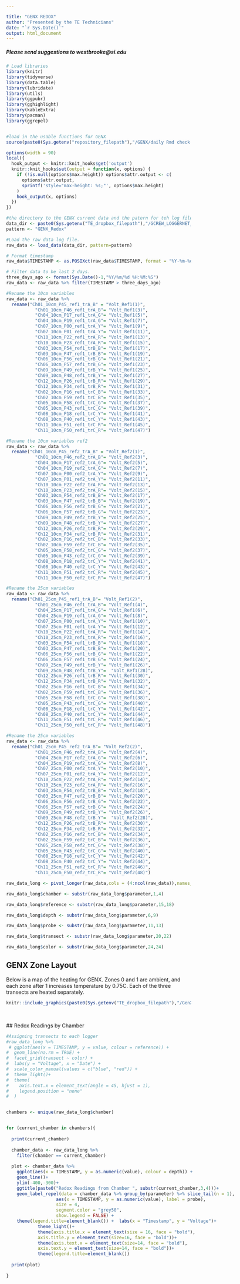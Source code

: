 ---

title: "GENX REDOX"
author: "Presented by the TE Technicians"
date: "`r Sys.Date()`"
output: html_document
---

<style>
.vscroll-plot {
    width: 1000px;
    height: 600px;
    overflow-y: scroll;
    overflow-x: hidden;
}
</style>

#####  Please send suggestions to westbrooke@si.edu

``` {r load libraries and functions, include = F}

# Load libraries
library(knitr)
library(tidyverse)
library(data.table)
library(lubridate)
library(utils)
library(ggpubr)
library(gghighlight)
library(kableExtra)
library(pacman)
library(ggrepel)


#load in the usable functions for GENX
source(paste0(Sys.getenv("repository_filepath"),"/GENX/daily Rmd check scripts/genx_checks_functions.R"))

```

``` {r set knitr options,include = F}
options(width = 90)
local({
  hook_output <- knitr::knit_hooks$get('output')
  knitr::knit_hooks$set(output = function(x, options) {
    if (!is.null(options$max.height)) options$attr.output <- c(
      options$attr.output,
      sprintf('style="max-height: %s;"', options$max.height)
    )
    hook_output(x, options)
  })
})
```


``` {r load redox data, echo = F}
#the directory to the GENX current data and the patern for teh log files
data_dir <- paste0(Sys.getenv("TE_dropbox_filepath"),"/GCREW_LOGGERNET_DATA/current_data/")
pattern <- "GENX_Redox"

#Load the raw data log file. 
raw_data <- load_data(data_dir, pattern=pattern)

# Format timestamp
raw_data$TIMESTAMP <- as.POSIXct(raw_data$TIMESTAMP, format = "%Y-%m-%d %H:%M:%S")

# Filter data to be last 2 days. 
three_days_ago <- format(Sys.Date()-1,"%Y/%m/%d %H:%M:%S")
raw_data <- raw_data %>% filter(TIMESTAMP > three_days_ago)

#Rename the 10cm variables 
raw_data <- raw_data %>%
  rename("Ch01_10cm_P45_ref1_trA_B" = "Volt_Ref1(1)",
           "Ch01_10cm_P46_ref1_trA_B"= "Volt_Ref1(3)",
           "Ch04_10cm_P17_ref1_trA_G"= "Volt_Ref1(5)",
           "Ch04_10cm_P19_ref1_trA_G"= "Volt_Ref1(7)",
           "Ch07_10cm_P00_ref1_trA_Y"= "Volt_Ref1(9)",
           "Ch07_10cm_P01_ref1_trA_Y"= "Volt_Ref1(11)",
           "Ch10_10cm_P22_ref1_trA_R"= "Volt_Ref1(13)",
           "Ch10_10cm_P23_ref1_trA_R"= "Volt_Ref1(15)",
           "Ch03_10cm_P54_ref1_trB_B"= "Volt_Ref1(17)",
           "Ch03_10cm_P47_ref1_trB_B"= "Volt_Ref1(19)",
           "Ch06_10cm_P56_ref1_trB_G"= "Volt_Ref1(21)",
           "Ch06_10cm_P57_ref1_trB_G"= "Volt_Ref1(23)",
           "Ch09_10cm_P49_ref1_trB_Y"= "Volt_Ref1(25)",
           "Ch09_10cm_P48_ref1_trB_Y"= "Volt_Ref1(27)",
           "Ch12_10cm_P26_ref1_trB_R"= "Volt_Ref1(29)",
           "Ch12_10cm_P34_ref1_trB_R"= "Volt_Ref1(31)",
           "Ch02_10cm_P16_ref1_trC_B"= "Volt_Ref1(33)",
           "Ch02_10cm_P59_ref1_trC_B"= "Volt_Ref1(35)",
           "Ch05_10cm_P58_ref1_trC_G"= "Volt_Ref1(37)",
           "Ch05_10cm_P43_ref1_trC_G"= "Volt_Ref1(39)",
           "Ch08_10cm_P18_ref1_trC_Y"= "Volt_Ref1(41)",
           "Ch08_10cm_P40_ref1_trC_Y"= "Volt_Ref1(43)",
           "Ch11_10cm_P51_ref1_trC_R"= "Volt_Ref1(45)",
           "Ch11_10cm_P50_ref1_trC_R"= "Volt_Ref1(47)")

#Rename the 10cm variables ref2
raw_data <- raw_data %>%
  rename("Ch01_10cm_P45_ref2_trA_B" = "Volt_Ref2(1)",
           "Ch01_10cm_P46_ref2_trA_B"= "Volt_Ref2(3)",
           "Ch04_10cm_P17_ref2_trA_G"= "Volt_Ref2(5)",
           "Ch04_10cm_P19_ref2_trA_G"= "Volt_Ref2(7)",
           "Ch07_10cm_P00_ref2_trA_Y"= "Volt_Ref2(9)",
           "Ch07_10cm_P01_ref2_trA_Y"= "Volt_Ref2(11)",
           "Ch10_10cm_P22_ref2_trA_R"= "Volt_Ref2(13)",
           "Ch10_10cm_P23_ref2_trA_R"= "Volt_Ref2(15)",
           "Ch03_10cm_P54_ref2_trB_B"= "Volt_Ref2(17)",
           "Ch03_10cm_P47_ref2_trB_B"= "Volt_Ref2(19)",
           "Ch06_10cm_P56_ref2_trB_G"= "Volt_Ref2(21)",
           "Ch06_10cm_P57_ref2_trB_G"= "Volt_Ref2(23)",
           "Ch09_10cm_P49_ref2_trB_Y"= "Volt_Ref2(25)",
           "Ch09_10cm_P48_ref2_trB_Y"= "Volt_Ref2(27)",
           "Ch12_10cm_P26_ref2_trB_R"= "Volt_Ref2(29)",
           "Ch12_10cm_P34_ref2_trB_R"= "Volt_Ref2(31)",
           "Ch02_10cm_P16_ref2_trC_B"= "Volt_Ref2(33)",
           "Ch02_10cm_P59_ref2_trC_B"= "Volt_Ref2(35)",
           "Ch05_10cm_P58_ref2_trC_G"= "Volt_Ref2(37)",
           "Ch05_10cm_P43_ref2_trC_G"= "Volt_Ref2(39)",
           "Ch08_10cm_P18_ref2_trC_Y"= "Volt_Ref2(41)",
           "Ch08_10cm_P40_ref2_trC_Y"= "Volt_Ref2(43)",
           "Ch11_10cm_P51_ref2_trC_R"= "Volt_Ref2(45)",
           "Ch11_10cm_P50_ref2_trC_R"= "Volt_Ref2(47)")

#Rename the 25cm variables 
raw_data <- raw_data %>%
  rename("Ch01_25cm_P45_ref1_trA_B"= "Volt_Ref1(2)",
           "Ch01_25cm_P46_ref1_trA_B"= "Volt_Ref1(4)",
           "Ch04_25cm_P17_ref1_trA_G"= "Volt_Ref1(6)",
           "Ch04_25cm_P19_ref1_trA_G"= "Volt_Ref1(8)",
           "Ch07_25cm_P00_ref1_trA_Y"= "Volt_Ref1(10)",
           "Ch07_25cm_P01_ref1_trA_Y"= "Volt_Ref1(12)",
           "Ch10_25cm_P22_ref1_trA_R"= "Volt_Ref1(14)",
           "Ch10_25cm_P23_ref1_trA_R"= "Volt_Ref1(16)",
           "Ch03_25cm_P54_ref1_trB_B"= "Volt_Ref1(18)",
           "Ch03_25cm_P47_ref1_trB_B"= "Volt_Ref1(20)",
           "Ch06_25cm_P56_ref1_trB_G"= "Volt_Ref1(22)",
           "Ch06_25cm_P57_ref1_trB_G"= "Volt_Ref1(24)",
           "Ch09_25cm_P49_ref1_trB_Y"= "Volt_Ref1(26)",
           "Ch09_25cm_P48_ref1_trB_Y"=  "Volt_Ref1(28)",
           "Ch12_25cm_P26_ref1_trB_R"= "Volt_Ref1(30)",
           "Ch12_25cm_P34_ref1_trB_R"= "Volt_Ref1(32)",
           "Ch02_25cm_P16_ref1_trC_B"= "Volt_Ref1(34)",
           "Ch02_25cm_P59_ref1_trC_B"= "Volt_Ref1(36)",
           "Ch05_25cm_P58_ref1_trC_G"= "Volt_Ref1(38)",
           "Ch05_25cm_P43_ref1_trC_G"= "Volt_Ref1(40)",
           "Ch08_25cm_P18_ref1_trC_Y"= "Volt_Ref1(42)",
           "Ch08_25cm_P40_ref1_trC_Y"= "Volt_Ref1(44)",
           "Ch11_25cm_P51_ref1_trC_R"= "Volt_Ref1(46)",
           "Ch11_25cm_P50_ref1_trC_R"= "Volt_Ref1(48)")

#Rename the 25cm variables 
raw_data <- raw_data %>%
  rename("Ch01_25cm_P45_ref2_trA_B"= "Volt_Ref2(2)",
           "Ch01_25cm_P46_ref2_trA_B"= "Volt_Ref2(4)",
           "Ch04_25cm_P17_ref2_trA_G"= "Volt_Ref2(6)",
           "Ch04_25cm_P19_ref2_trA_G"= "Volt_Ref2(8)",
           "Ch07_25cm_P00_ref2_trA_Y"= "Volt_Ref2(10)",
           "Ch07_25cm_P01_ref2_trA_Y"= "Volt_Ref2(12)",
           "Ch10_25cm_P22_ref2_trA_R"= "Volt_Ref2(14)",
           "Ch10_25cm_P23_ref2_trA_R"= "Volt_Ref2(16)",
           "Ch03_25cm_P54_ref2_trB_B"= "Volt_Ref2(18)",
           "Ch03_25cm_P47_ref2_trB_B"= "Volt_Ref2(20)",
           "Ch06_25cm_P56_ref2_trB_G"= "Volt_Ref2(22)",
           "Ch06_25cm_P57_ref2_trB_G"= "Volt_Ref2(24)",
           "Ch09_25cm_P49_ref2_trB_Y"= "Volt_Ref2(26)",
           "Ch09_25cm_P48_ref2_trB_Y"=  "Volt_Ref2(28)",
           "Ch12_25cm_P26_ref2_trB_R"= "Volt_Ref2(30)",
           "Ch12_25cm_P34_ref2_trB_R"= "Volt_Ref2(32)",
           "Ch02_25cm_P16_ref2_trC_B"= "Volt_Ref2(34)",
           "Ch02_25cm_P59_ref2_trC_B"= "Volt_Ref2(36)",
           "Ch05_25cm_P58_ref2_trC_G"= "Volt_Ref2(38)",
           "Ch05_25cm_P43_ref2_trC_G"= "Volt_Ref2(40)",
           "Ch08_25cm_P18_ref2_trC_Y"= "Volt_Ref2(42)",
           "Ch08_25cm_P40_ref2_trC_Y"= "Volt_Ref2(44)",
           "Ch11_25cm_P51_ref2_trC_R"= "Volt_Ref2(46)",
           "Ch11_25cm_P50_ref2_trC_R"= "Volt_Ref2(48)")

raw_data_long <- pivot_longer(raw_data,cols = (4:ncol(raw_data)),names_to = "parameter", values_to = "value")

raw_data_long$chamber <- substr(raw_data_long$parameter,1,4)

raw_data_long$reference <- substr(raw_data_long$parameter,15,18)

raw_data_long$depth <- substr(raw_data_long$parameter,6,9)

raw_data_long$probe <- substr(raw_data_long$parameter,11,13)

raw_data_long$transect <- substr(raw_data_long$parameter,20,22)

raw_data_long$color <- substr(raw_data_long$parameter,24,24)

```


## GENX Zone Layout 
Below is a map of the heating for GENX. Zones 0 and 1 are ambient, and each zone after 1 increases temperature by 0.75C. Each of the three transects are heated separately. 
</br>
```{r zone image, echo =F}
knitr::include_graphics(paste0(Sys.getenv("TE_dropbox_filepath"),"/GenX/Photos/zone_image.png"))
```
</br>

 ## Redox Readings by Chamber 

```{r redox plot Grid, echo = F, warning = F} 

#Assigning transects to each logger
#raw_data_long %>%
 # ggplot(aes(x = TIMESTAMP, y = value, colour = reference)) + 
#  geom_line(na.rm = TRUE) +
#  facet_grid(transect ~ color) +
#  labs(y = "Voltage", x = "Date") +
#  scale_color_manual(values = c("blue", "red")) + 
#  theme_light()+
#  theme(
#    axis.text.x = element_text(angle = 45, hjust = 1),
#    legend.position = "none"
#  )

```

<div class="vscroll-plot">

```{r redox plots by chamber, echo = F}

chambers <- unique(raw_data_long$chamber)


for (current_chamber in chambers){
  
  print(current_chamber)
  
  chamber_data <- raw_data_long %>% 
    filter(chamber == current_chamber)
  
  plot <- chamber_data %>% 
    ggplot(aes(x = TIMESTAMP, y = as.numeric(value), colour = depth)) +
    geom_line()+
    ylim(-400,-300)+
    ggtitle(paste0("Redox Readings from Chamber ", substr(current_chamber,3,4)))+
    geom_label_repel(data = chamber_data %>% group_by(parameter) %>% slice_tail(n = 1), 
                   aes(x = TIMESTAMP, y = as.numeric(value), label = probe), 
                   size = 4, 
                   segment.color = "grey50",
                   show.legend = FALSE) + 
    theme(legend.title=element_blank()) +  labs(x = "Timestamp", y = "Voltage")+
            theme_light()+
            theme(axis.title.x = element_text(size = 16, face = "bold"),
            axis.title.y = element_text(size=16, face = "bold"))+
            theme(axis.text.x = element_text(size=14, face = "bold"),
            axis.text.y = element_text(size=14, face = "bold"))+
            theme(legend.title=element_blank())
  
  print(plot)
  
} 






```